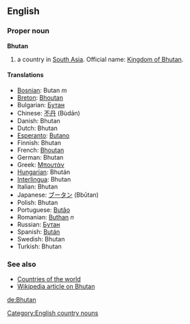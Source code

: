 ==English==

===Proper noun===
'''Bhutan'''

# a country in [[South Asia]]. Official name: [[Kingdom of Bhutan]].

====Translations====
*[[Bosnian]]: Butan ''m''
*[[Breton]]: [[Bhoutan]]
*Bulgarian: [[Бутан]]
*Chinese: [[不丹]] (Bùdān)
*Danish: Bhutan
*Dutch: Bhutan
*[[Esperanto]]: [[Butano]]
*Finnish: Bhutan
*French: [[Bhoutan]]
*German: Bhutan
*Greek: [[Μπουτάν]]
*[[Hungarian]]: Bhután
*[[Interlingua]]: Bhutan
*Italian: Bhutan
*Japanese: [[ブータン]] (Bbūtan)
*Polish: Bhutan
*Portuguese: [[Butão]]
*Romanian: [[Buthan]] ''n''
*Russian: [[Бутан]]
*Spanish: [[Bután]]
*Swedish: Bhutan
*Turkish: Bhutan

===See also===
*[[Countries of the world]]
*[[w:Bhutan|Wikipedia article on Bhutan]]
[[Category:English country nouns]]

[[de:Bhutan]]